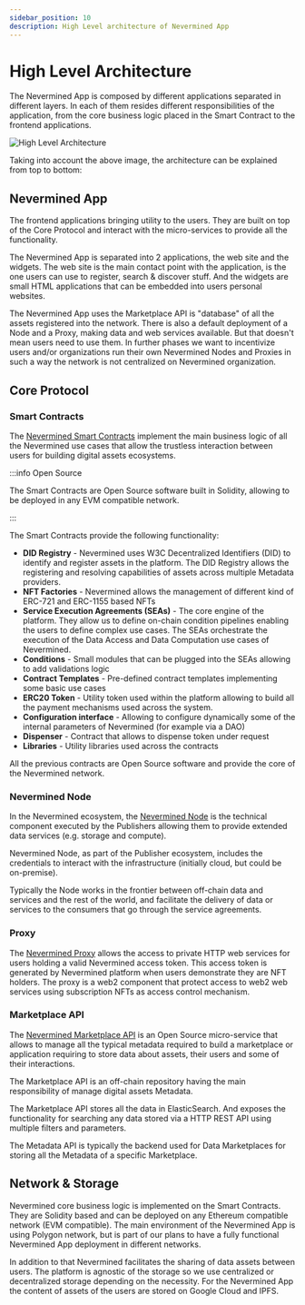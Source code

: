 ```yaml
---
sidebar_position: 10
description: High Level architecture of Nevermined App
---
```


# High Level Architecture

The Nevermined App is composed by different applications separated in different layers. In each of
them resides different responsibilities of the application, from the core business logic placed in
the Smart Contract to the frontend applications.

![High Level Architecture](/images/architecture/Nevermined_Stack.png)

Taking into account the above image, the architecture can be explained from top to bottom:

## Nevermined App

The frontend applications bringing utility to the users. They are built on top of the Core Protocol
and interact with the micro-services to provide all the functionality.

The Nevermined App is separated into 2 applications, the web site and the widgets. The web site is
the main contact point with the application, is the one users can use to register, search & discover
stuff. And the widgets are small HTML applications that can be embedded into users personal
websites.

The Nevermined App uses the Marketplace API is "database" of all the assets registered into the
network. There is also a default deployment of a Node and a Proxy, making data and web services
available. But that doesn't mean users need to use them. In further phases we want to incentivize
users and/or organizations run their own Nevermined Nodes and Proxies in such a way the network is
not centralized on Nevermined organization.

## Core Protocol

### Smart Contracts

The [Nevermined Smart Contracts](https://github.com/nevermined-io/contracts/) implement the main
business logic of all the Nevermined use cases that allow the trustless interaction between users
for building digital assets ecosystems.

:::info Open Source

The Smart Contracts are Open Source software built in Solidity, allowing to be deployed in any EVM
compatible network.

:::

The Smart Contracts provide the following functionality:

- **DID Registry** - Nevermined uses W3C Decentralized Identifiers (DID) to identify and register
  assets in the platform. The DID Registry allows the registering and resolving capabilities of
  assets across multiple Metadata providers.
- **NFT Factories** - Nevermined allows the management of different kind of ERC-721 and ERC-1155
  based NFTs
- **Service Execution Agreements (SEAs)** - The core engine of the platform. They allow us to define
  on-chain condition pipelines enabling the users to define complex use cases. The SEAs orchestrate
  the execution of the Data Access and Data Computation use cases of Nevermined.
- **Conditions** - Small modules that can be plugged into the SEAs allowing to add validations logic
- **Contract Templates** - Pre-defined contract templates implementing some basic use cases
- **ERC20 Token** - Utility token used within the platform allowing to build all the payment
  mechanisms used across the system.
- **Configuration interface** - Allowing to configure dynamically some of the internal parameters of
  Nevermined (for example via a DAO)
- **Dispenser** - Contract that allows to dispense token under request
- **Libraries** - Utility libraries used across the contracts

All the previous contracts are Open Source software and provide the core of the Nevermined network.

### Nevermined Node

In the Nevermined ecosystem, the [Nevermined Node](https://github.com/nevermined-io/node) is the
technical component executed by the Publishers allowing them to provide extended data services (e.g.
storage and compute).

Nevermined Node, as part of the Publisher ecosystem, includes the credentials to interact with the
infrastructure (initially cloud, but could be on-premise).

Typically the Node works in the frontier between off-chain data and services and the rest of the
world, and facilitate the delivery of data or services to the consumers that go through the service
agreements.

### Proxy

The [Nevermined Proxy](https://github.com/nevermined-io/proxy) allows the access to private HTTP web
services for users holding a valid Nevermined access token. This access token is generated by
Nevermined platform when users demonstrate they are NFT holders. The proxy is a web2 component that
protect access to web2 web services using subscription NFTs as access control mechanism.

### Marketplace API

The [Nevermined Marketplace API](https://github.com/nevermined-io/marketplace-api) is an Open Source
micro-service that allows to manage all the typical metadata required to build a marketplace or
application requiring to store data about assets, their users and some of their interactions.

The Marketplace API is an off-chain repository having the main responsibility of manage digital
assets Metadata.

The Marketplace API stores all the data in ElasticSearch. And exposes the functionality for
searching any data stored via a HTTP REST API using multiple filters and parameters.

The Metadata API is typically the backend used for Data Marketplaces for storing all the Metadata of
a specific Marketplace.

## Network & Storage

Nevermined core business logic is implemented on the Smart Contracts. They are Solidity based and
can be deployed on any Ethereum compatible network (EVM compatible). The main environment of the
Nevermined App is using Polygon network, but is part of our plans to have a fully functional
Nevermined App deployment in different networks.

In addition to that Nevermined facilitates the sharing of data assets between users. The platform is
agnostic of the storage so we use centralized or decentralized storage depending on the necessity.
For the Nevermined App the content of assets of the users are stored on Google Cloud and IPFS.
